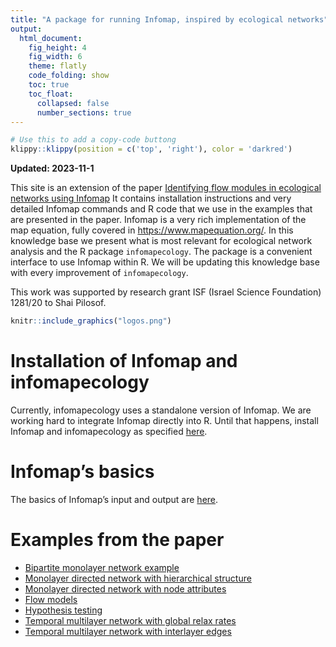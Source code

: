 ```yaml
---
title: "A package for running Infomap, inspired by ecological networks"
output:
  html_document: 
    fig_height: 4
    fig_width: 6
    theme: flatly
    code_folding: show
    toc: true
    toc_float:
      collapsed: false
      number_sections: true
---
```


```r
# Use this to add a copy-code buttong
klippy::klippy(position = c('top', 'right'), color = 'darkred')
```


**Updated: 2023-11-1**

This site is an extension of the paper [Identifying flow modules in ecological networks using Infomap](https://onlinelibrary.wiley.com/doi/10.1111/2041-210X.13569) It contains installation instructions and very detailed Infomap commands and R code that we use in the examples that are presented in the paper. Infomap is a very rich implementation of the map equation, fully covered in [https://www.mapequation.org/](https://www.mapequation.org/). In this knowledge base we present what is most relevant for ecological network analysis and the R package `infomapecology`. The package is a convenient interface to use Infomap within R. We will be updating this knowledge base with every improvement of `infomapecology`.

This work was supported by research grant ISF (Israel Science Foundation) 1281/20 to Shai Pilosof.


```r
knitr::include_graphics("logos.png")
```

# Installation of Infomap and infomapecology
Currently, infomapecology uses a standalone version of Infomap. We are working hard to integrate Infomap directly into R. Until that happens, install Infomap and infomapecology as specified [here](https://ecological-complexity-lab.github.io/infomap_ecology_package/installation).
 
# Infomap's basics
The basics of Infomap's input and output are [here](https://ecological-complexity-lab.github.io/infomap_ecology_package/infomapbasics).

# Examples from the paper

* [Bipartite monolayer network example](https://ecological-complexity-lab.github.io/infomap_ecology_package/bipartite)
* [Monolayer directed network with hierarchical structure](https://ecological-complexity-lab.github.io/infomap_ecology_package/monolayer_heirarchical)
* [Monolayer directed network with node attributes](https://ecological-complexity-lab.github.io/infomap_ecology_package/monolayer_node_attributes)
* [Flow models](https://ecological-complexity-lab.github.io/infomap_ecology_package/flows)
* [Hypothesis testing](https://ecological-complexity-lab.github.io/infomap_ecology_package/hypothesis_test)
* [Temporal multilayer network with global relax rates](https://ecological-complexity-lab.github.io/infomap_ecology_package/multilayer_relax)
* [Temporal multilayer network with interlayer edges](https://ecological-complexity-lab.github.io/infomap_ecology_package/multilayer_interlayer)




